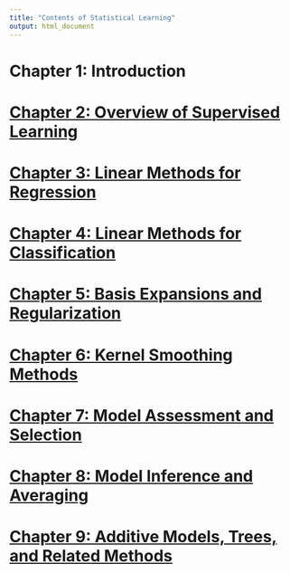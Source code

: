 ```yaml
---
title: "Contents of Statistical Learning"
output: html_document
---
```

# Chapter 1: Introduction

# [Chapter 2: Overview of Supervised Learning](2.html)

# [Chapter 3: Linear Methods for Regression](3.html)

# [Chapter 4: Linear Methods for Classification](4.html)

# [Chapter 5: Basis Expansions and Regularization](5.html)

# [Chapter 6: Kernel Smoothing Methods](6.html)

# [Chapter 7: Model Assessment and Selection](7.html)

# [Chapter 8: Model Inference and Averaging](8.html)

# [Chapter 9: Additive Models, Trees, and Related Methods](9.html)
